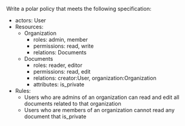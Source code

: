 Write a polar policy that meets the following specification:
- actors: User
- Resources: 
  - Organization
    - roles: admin, member
    - permissions: read, write
    - relations: Documents
  - Documents
    - roles: reader, editor
    - permissions: read, edit
    - relations: creator:User, organization:Organization
    - attributes: is_private
- Rules:
  - Users who are admins of an organization can read and edit all documents related to that organization
  - Users who are members of an organization cannot read any document that is_private